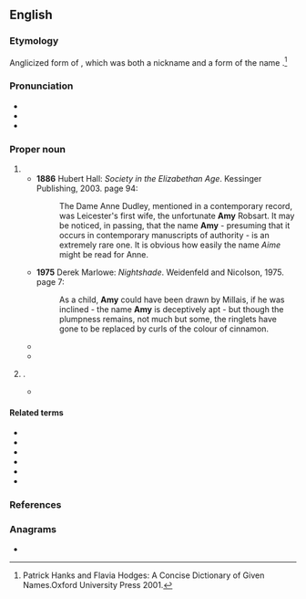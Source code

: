 {{also|amy|Amý}}
==English==

===Etymology===
Anglicized form of {{der|en|fro|Amee}},
which was both a nickname and a form of the {{der|en|la|-}} name {{m|la|Amata||beloved}}.<ref> Patrick Hanks and Flavia Hodges: A Concise Dictionary of Given Names.Oxford University Press 2001.</ref>

===Pronunciation===
* {{IPA|en|/ˈeɪ.mi/}}
* {{audio|en|LL-Q1860 (eng)-Back ache-Amy.wav|Audio}}
* {{rhymes|en|eɪmi|s=2}}

===Proper noun===
{{en-proper noun|s}}

# {{given name|en|female|from=Latin}}
#* '''1886''' Hubert Hall: ''Society in the Elizabethan Age''. Kessinger Publishing, 2003. {{ISBN|0766139743}} page 94:
#*: The Dame Anne Dudley, mentioned in a contemporary record, was Leicester's first wife, the unfortunate '''Amy''' Robsart. It may be noticed, in passing, that the name '''Amy''' - presuming that it occurs in contemporary manuscripts of authority - is an extremely rare one. It is obvious how easily the name ''Aime'' might be read for Anne.
#* '''1975''' Derek Marlowe: ''Nightshade''. Weidenfeld and Nicolson, 1975. page 7:
#*: As a child, '''Amy''' could have been drawn by Millais, if he was inclined - the name '''Amy''' is deceptively apt - but though the plumpness remains, not much but some, the ringlets have gone to be replaced by curls of the colour of cinnamon.
#* {{quote-book|en|year=1999|author=Susan Butler|author2=Lawrence Butler|title=East to the Dawn: The Life of Amelia Earhart.|isbn=0306808870|page=5
|passage=As '''Amy''' had been baptized Amelia (but always called '''Amy''') after her mother, now her daughter, too, was baptized Amelia.}}
#* {{quote-book|en|year=2012|author={{w|Gillian Flynn}}|title=Gone Girl|page=249|publisher=Phoenix|year_published=2013|isbn=978-0-7538-2766-6
|passage=When I remained alive, they named me '''Amy''', because it was a regular girl's name, a popular girl's name, a name a thousand other baby girls were given that year, so maybe the gods wouldn't notice this little baby nestled among the others.}}
# {{surname|en}}.
#* {{quote-journal|en|year=1959|month=October|title=Talking of Trains: Landlord hires a diesel|journal=Trains Illustrated|page=460|text=[...] Mr. John W. '''Amy''', landlord of the "Cross Keys" at Arnold, Nottingham.}}

====Related terms====
* {{l|en|Aimee}}
* {{l|en|Amata}}
* {{l|en|Amey}}
* {{l|en|Amee}}
* {{l|en|Amie}}
* {{l|en|Amye}}

===References===
<references/>

===Anagrams===
* {{anagrams|en|a=amy|MYA|May|Mya|Yam|may|mya|yam}}